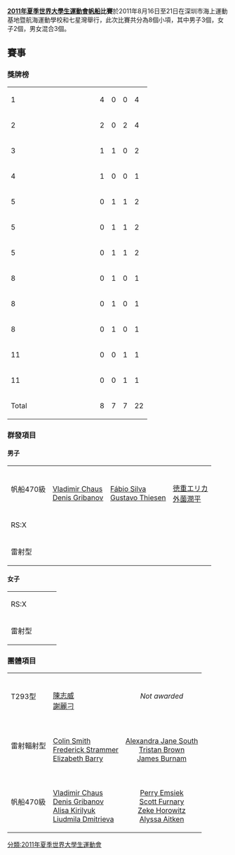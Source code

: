 '''[[2011年夏季世界大學生運動會|2011年夏季世界大學生運動會]][[帆船|帆船]]比賽'''於2011年8月16日至21日在深圳市海上運動基地暨航海運動學校和七星灣舉行，此次比賽共分為8個小項，其中男子3個，女子2個，男女混合3個。

==賽事==
===獎牌榜===
{| {{RankedMedalTable}}
|-
| 1 ||width=150 align=left| {{flagIOC2team|CHN|2011年夏季世界大學生運動會}} || 4 || 0 || 0 || 4
|-
| 2 || align=left| {{flagIOC2team|RUS|2011年夏季世界大學生運動會}} || 2 || 0 || 2 || 4
|-
| 3 || align=left| {{flagIOC2team|USA|2011年夏季世界大學生運動會}} || 1 || 1 || 0 || 2
|-
| 4 || align=left| {{flagIOC2team|CRO|2011年夏季世界大學生運動會}} || 1 || 0 || 0 || 1
|-
| 5 || align=left| {{flagIOC2team|BRA|2011年夏季世界大學生運動會}} || 0 || 1 || 1 || 2
|-
| 5 || align=left| {{flagIOC2team|JPN|2011年夏季世界大學生運動會}} || 0 || 1 || 1 || 2
|-
| 5 || align=left| {{flagIOC2team|POL|2011年夏季世界大學生運動會}} || 0 || 1 || 1 || 2
|-
| 8 || align=left| {{flagIOC2team|AUS|2011年夏季世界大學生運動會}} || 0 || 1 || 0 || 1
|-
| 8 || align=left| {{flagIOC2team|GER|2011年夏季世界大學生運動會}} || 0 || 1 || 0 || 1
|-
| 8 || align=left| {{flagIOC2team|SIN|2011年夏季世界大學生運動會}} || 0 || 1 || 0 || 1
|-
| 11 || align=left| {{flagIOC2team|FRA|2011年夏季世界大學生運動會}} || 0 || 0 || 1 || 1
|-
| 11 || align=left| {{flagIOC2team|KOR|2011年夏季世界大學生運動會}} || 0 || 0 || 1 || 1
|- class="sortbottom"
!colspan=2| Total || 8 || 7 || 7 || 22
|}

===群發項目===
====男子====
{| {{MedalistTable|type=項目|columns=1}}
|-
|帆船470級 
|{{flagIOC2team|RUS|2011年夏季世界大學生運動會}}<br />[[Vladimir_Chaus|Vladimir Chaus]]<br />[[Denis_Gribanov|Denis Gribanov]]
|{{flagIOC2team|BRA|2011年夏季世界大學生運動會}}<br />[[Fábio_Silva_(sailor)|Fábio Silva]]<br />[[Gustavo_Thiesen|Gustavo Thiesen]]
|{{flagIOC2team|JPN|2011年夏季世界大學生運動會}}<br />[[徳重エリカ|徳重エリカ]]<br />[[外薗潤平|外薗潤平]]
|-
|RS:X  
|{{flagIOC2medalist|[[方鎮南|方鎮南]]|CHN|2011年夏季世界大學生運動會}}
|{{flagIOC2medalist|[[Lukasz_Grodzicki|Lukasz Grodzicki]]|POL|2011年夏季世界大學生運動會}} 
|{{flagIOC2medalist|[[Lee_Tae-Hoon|Lee Tae-Hoon]]|KOR|2011年夏季世界大學生運動會}} 
|-
|雷射型
|{{flagIOC2medalist|[[達尼耶爾‧米赫利克|達尼耶爾‧米赫利克]]|CRO|2011年夏季世界大學生運動會}}
|{{flagIOC2medalist|[[馬爾特‧卡姆拉特|馬爾特‧卡姆拉特]]|GER|2011年夏季世界大學生運動會}} 
|{{flagIOC2medalist|[[Sergey_Komissarov|Sergey Komissarov]]|RUS|2011年夏季世界大學生運動會}} 
|}

====女子====
{| {{MedalistTable|type=項目|columns=1}}
|-
|RS:X   
|{{flagIOC2medalist|[[陳佩娜|陳佩娜]]|CHN|2011年夏季世界大學生運動會}}
|{{flagIOC2medalist|[[小嶺恵美|小嶺恵美]]|JPN|2011年夏季世界大學生運動會}} 
|{{flagIOC2medalist|[[Malgorzata_Bialecka|Malgorzata Bialecka]]|POL|2011年夏季世界大學生運動會}} 
|-
|雷射型
|{{flagIOC2medalist|[[张东霜|张东霜]]|CHN|2011年夏季世界大學生運動會}}
|{{flagIOC2medalist|[[陳景華_(帆船運動員)|陳景華]]|SIN|2011年夏季世界大學生運動會}} 
|{{flagIOC2medalist|[[Yevgeniya_Kuznetsova_(sailor)|Yevgeniya Kuznetsova]]|RUS|2011年夏季世界大學生運動會}} 
|}

===團體項目===
{| {{MedalistTable|type=項目|columns=1}}
|-
|T293型 
|{{flagIOC2team|CHN|2011年夏季世界大學生運動會}}<br />[[陳志威|陳志威]]<br />[[謝麗刁|謝麗刁]]
|colspan=2 align=center|''Not awarded''
|-
|雷射輻射型
|{{flagIOC2team|USA|2011年夏季世界大學生運動會}}<br />[[Colin_Smith_(sailor)|Colin Smith]]<br />[[Frederick_Strammer|Frederick Strammer]]<br />[[Elizabeth_Barry_(sailor)|Elizabeth Barry]]
|{{flagIOC2team|AUS|2011年夏季世界大學生運動會}}<br />[[Alexandra_Jane_South|Alexandra Jane South]]<br />[[Tristan_Brown|Tristan Brown]]<br />[[James_Burnam|James Burnam]]
|{{flagIOC2team|FRA|2011年夏季世界大學生運動會}}<br />[[Mathilde_De_Kerangat|Mathilde De Kerangat]]<br />[[Jules_Ferrer|Jules Ferrer]]<br />[[Antony_Munos|Antony Munos]]
|-
|帆船470級
|{{flagIOC2team|RUS|2011年夏季世界大學生運動會}}<br />[[Vladimir_Chaus|Vladimir Chaus]]<br />[[Denis_Gribanov|Denis Gribanov]]<br />[[Alisa_Kirilyuk|Alisa Kirilyuk]]<br />[[Liudmila_Dmitrieva|Liudmila Dmitrieva]]
|{{flagIOC2team|USA|2011年夏季世界大學生運動會}}<br />[[Perry_Emsiek|Perry Emsiek]]<br />[[Scott_Furnary|Scott Furnary]]<br />[[Zeke_Horowitz|Zeke Horowitz]]<br />[[Alyssa_Aitken|Alyssa Aitken]]
|{{flagIOC2team|BRA|2011年夏季世界大學生運動會}}<br />[[Gustavo_Thiesen|Gustavo Thiesen]]<br />[[Fábio_Silva_(sailor)|Fábio Silva]]<br />[[Isabel_Swan|Isabel Swan]]<br />[[Martine_Grael|Martine Grael]]
|}

{{2011年夏季世界大學生運動會項目}}
[[分類:2011年夏季世界大學生運動會|分類:2011年夏季世界大學生運動會]]
